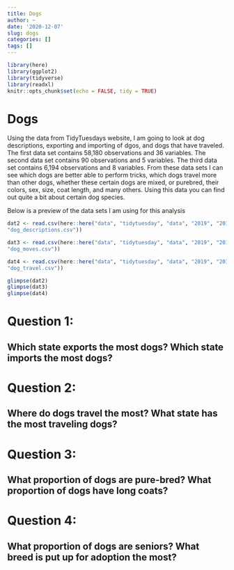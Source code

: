 ```yaml
---
title: Dogs
author: ~
date: '2020-12-07'
slug: dogs
categories: []
tags: []
---
```

```r
library(here)
library(ggplot2)
library(tidyverse)
library(readxl)
knitr::opts_chunk$set(echo = FALSE, tidy = TRUE)
```

# Dogs

Using the data from TidyTuesdays website, I am going to look at dog descriptions, exporting and importing of dgos, and dogs that have traveled. The first data set contains 58,180 observations and 36 variables. The second data set contains 90 observations and 5 variables. The third data set contains 6,194 observations and 8 variables. From these data sets I can see which dogs are better able to perform tricks, which dogs travel more than other dogs, whether these certain dogs are mixed, or purebred, their colors, sex, size, coat length, and many others. Using this data you can find out quite a bit about certain dog species.

Below is a preview of the data sets I am using for this analysis

```r
dat2 <- read.csv(here::here("data", "tidytuesday", "data", "2019", "2019-12-17",
"dog_descriptions.csv"))

dat3 <- read.csv(here::here("data", "tidytuesday", "data", "2019", "2019-12-17",
"dog_moves.csv"))

dat4 <- read.csv(here::here("data", "tidytuesday", "data", "2019", "2019-12-17",
"dog_travel.csv"))
```

```r
glimpse(dat2)
glimpse(dat3)
glimpse(dat4)
```

# Question 1:
## Which state exports the most dogs? Which state imports the most dogs?

# Question 2:
## Where do dogs travel the most? What state has the most traveling dogs?

# Question 3:
## What proportion of dogs are pure-bred? What proportion of dogs have long coats?

# Question 4:
## What proportion of dogs are seniors? What breed is put up for adoption the most?
